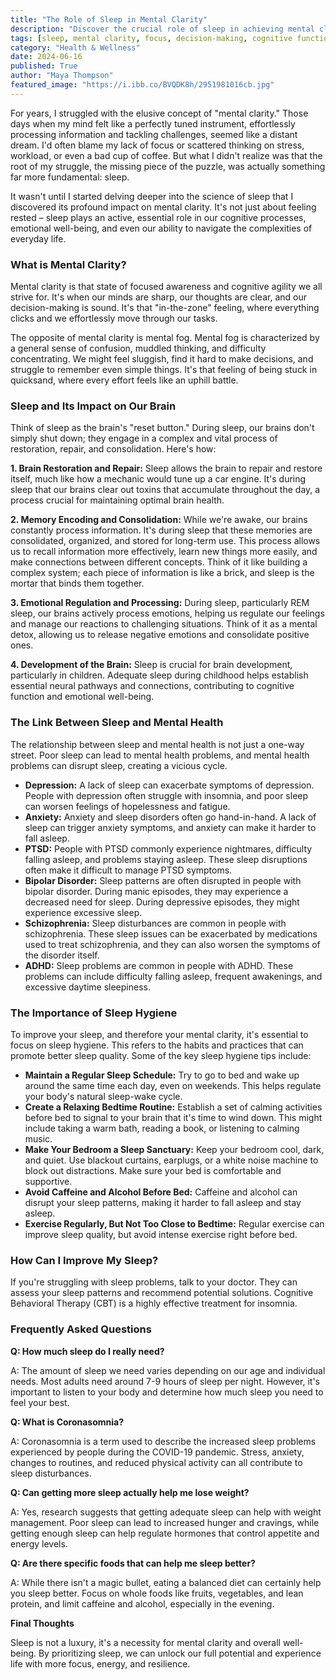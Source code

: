```yaml
---
title: "The Role of Sleep in Mental Clarity"
description: "Discover the crucial role of sleep in achieving mental clarity. Learn how sleep affects cognitive function, memory, emotional regulation, and overall mental health. Explore sleep hygiene tips and strategies to improve your sleep quality and unlock your mental potential."
tags: [sleep, mental clarity, focus, decision-making, cognitive function, memory, emotional regulation, mental health, sleep hygiene, insomnia, brain health]
category: "Health & Wellness"
date: 2024-06-16
published: True
author: "Maya Thompson"
featured_image: "https://i.ibb.co/BVQDK8h/2951981016cb.jpg"
---
```



For years, I struggled with the elusive concept of "mental clarity."  Those days when my mind felt like a perfectly tuned instrument, effortlessly processing information and tackling challenges, seemed like a distant dream. I'd often blame my lack of focus or scattered thinking on stress, workload, or even a bad cup of coffee.  But what I didn't realize was that the root of my struggle, the missing piece of the puzzle, was actually something far more fundamental: sleep.

It wasn't until I started delving deeper into the science of sleep that I discovered its profound impact on mental clarity. It's not just about feeling rested – sleep plays an active, essential role in our cognitive processes, emotional well-being, and even our ability to navigate the complexities of everyday life.

### What is Mental Clarity?

Mental clarity is that state of focused awareness and cognitive agility we all strive for. It's when our minds are sharp, our thoughts are clear, and our decision-making is sound. It's that "in-the-zone" feeling, where everything clicks and we effortlessly move through our tasks. 

The opposite of mental clarity is mental fog. Mental fog is characterized by a general sense of confusion, muddled thinking, and difficulty concentrating. We might feel sluggish, find it hard to make decisions, and struggle to remember even simple things. It's that feeling of being stuck in quicksand, where every effort feels like an uphill battle.

### Sleep and Its Impact on Our Brain

Think of sleep as the brain's "reset button."  During sleep, our brains don't simply shut down; they engage in a complex and vital process of restoration, repair, and consolidation. Here's how:

**1. Brain Restoration and Repair:** Sleep allows the brain to repair and restore itself, much like how a mechanic would tune up a car engine.  It's during sleep that our brains clear out toxins that accumulate throughout the day, a process crucial for maintaining optimal brain health. 

**2. Memory Encoding and Consolidation:**  While we're awake, our brains constantly process information. It's during sleep that these memories are consolidated, organized, and stored for long-term use.  This process allows us to recall information more effectively, learn new things more easily, and make connections between different concepts.  Think of it like building a complex system; each piece of information is like a brick, and sleep is the mortar that binds them together.

**3. Emotional Regulation and Processing:**  During sleep, particularly REM sleep, our brains actively process emotions, helping us regulate our feelings and manage our reactions to challenging situations.  Think of it as a mental detox, allowing us to release negative emotions and consolidate positive ones.

**4. Development of the Brain:**  Sleep is crucial for brain development, particularly in children.  Adequate sleep during childhood helps establish essential neural pathways and connections, contributing to cognitive function and emotional well-being.

### The Link Between Sleep and Mental Health

The relationship between sleep and mental health is not just a one-way street. Poor sleep can lead to mental health problems, and mental health problems can disrupt sleep, creating a vicious cycle.

* **Depression:**  A lack of sleep can exacerbate symptoms of depression. People with depression often struggle with insomnia, and poor sleep can worsen feelings of hopelessness and fatigue.
* **Anxiety:** Anxiety and sleep disorders often go hand-in-hand. A lack of sleep can trigger anxiety symptoms, and anxiety can make it harder to fall asleep. 
* **PTSD:**  People with PTSD commonly experience nightmares, difficulty falling asleep, and problems staying asleep. These sleep disruptions often make it difficult to manage PTSD symptoms.
* **Bipolar Disorder:** Sleep patterns are often disrupted in people with bipolar disorder. During manic episodes, they may experience a decreased need for sleep. During depressive episodes, they might experience excessive sleep.
* **Schizophrenia:** Sleep disturbances are common in people with schizophrenia. These sleep issues can be exacerbated by medications used to treat schizophrenia, and they can also worsen the symptoms of the disorder itself.
* **ADHD:** Sleep problems are common in people with ADHD. These problems can include difficulty falling asleep, frequent awakenings, and excessive daytime sleepiness. 

### The Importance of Sleep Hygiene 

To improve your sleep, and therefore your mental clarity, it's essential to focus on sleep hygiene.  This refers to the habits and practices that can promote better sleep quality. Some of the key sleep hygiene tips include:

* **Maintain a Regular Sleep Schedule:** Try to go to bed and wake up around the same time each day, even on weekends. This helps regulate your body's natural sleep-wake cycle. 
* **Create a Relaxing Bedtime Routine:**  Establish a set of calming activities before bed to signal to your brain that it's time to wind down. This might include taking a warm bath, reading a book, or listening to calming music.
* **Make Your Bedroom a Sleep Sanctuary:**  Keep your bedroom cool, dark, and quiet.  Use blackout curtains, earplugs, or a white noise machine to block out distractions.  Make sure your bed is comfortable and supportive.
* **Avoid Caffeine and Alcohol Before Bed:**  Caffeine and alcohol can disrupt your sleep patterns, making it harder to fall asleep and stay asleep.
* **Exercise Regularly, But Not Too Close to Bedtime:** Regular exercise can improve sleep quality, but avoid intense exercise right before bed.

### How Can I Improve My Sleep?

If you're struggling with sleep problems, talk to your doctor. They can assess your sleep patterns and recommend potential solutions.  Cognitive Behavioral Therapy (CBT) is a highly effective treatment for insomnia. 

### Frequently Asked Questions

**Q: How much sleep do I really need?**

A:  The amount of sleep we need varies depending on our age and individual needs.  Most adults need around 7-9 hours of sleep per night. However, it's important to listen to your body and determine how much sleep you need to feel your best. 

**Q: What is Coronasomnia?**

A: Coronasomnia is a term used to describe the increased sleep problems experienced by people during the COVID-19 pandemic.  Stress, anxiety, changes to routines, and reduced physical activity can all contribute to sleep disturbances.

**Q: Can getting more sleep actually help me lose weight?**

A: Yes, research suggests that getting adequate sleep can help with weight management. Poor sleep can lead to increased hunger and cravings, while getting enough sleep can help regulate hormones that control appetite and energy levels.

**Q: Are there specific foods that can help me sleep better?**

A: While there isn't a magic bullet, eating a balanced diet can certainly help you sleep better.  Focus on whole foods like fruits, vegetables, and lean protein, and limit caffeine and alcohol, especially in the evening. 

**Final Thoughts**

Sleep is not a luxury, it's a necessity for mental clarity and overall well-being.  By prioritizing sleep, we can unlock our full potential and experience life with more focus, energy, and resilience. 
